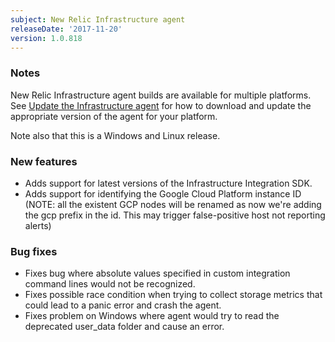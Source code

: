```yaml
---
subject: New Relic Infrastructure agent
releaseDate: '2017-11-20'
version: 1.0.818
---
```


### Notes

New Relic Infrastructure agent builds are available for multiple platforms. See [Update the Infrastructure agent](https://docs.newrelic.com/docs/infrastructure/new-relic-infrastructure/installation/update-infrastructure-agent) for how to download and update the appropriate version of the agent for your platform.

Note also that this is a Windows and Linux release.

### New features

* Adds support for latest versions of the Infrastructure Integration SDK.
* Adds support for identifying the Google Cloud Platform instance ID (NOTE: all the existent GCP nodes will be renamed as now we're adding the gcp prefix in the id. This may trigger false-positive host not reporting alerts)

### Bug fixes

* Fixes bug where absolute values specified in custom integration command lines would not be recognized.
* Fixes possible race condition when trying to collect storage metrics that could lead to a panic error and crash the agent.
* Fixes problem on Windows where agent would try to read the deprecated user_data folder and cause an error.

